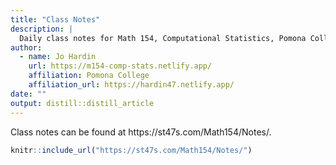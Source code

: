 ```yaml
---
title: "Class Notes"
description: |
  Daily class notes for Math 154, Computational Statistics, Pomona College
author:
  - name: Jo Hardin 
    url: https://m154-comp-stats.netlify.app/
    affiliation: Pomona College
    affiliation_url: https://hardin47.netlify.app/
date: ""
output: distill::distill_article
---
```


Class notes can be found at https://st47s.com/Math154/Notes/.

```r
knitr::include_url("https://st47s.com/Math154/Notes/")
```



